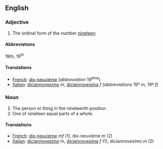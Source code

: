 ==English==

===Adjective===

# The ordinal form of the number [[nineteen]].

====Abbreviations====
19th, 19<sup>th</sup>

====Translations====

*[[French]]: [[dix-neuvième]] (''abbreviation'' 19<sup>ème</sup>)
*[[Italian]]: [[diciannovesimo]] ''m'', [[diciannovesima]] ''f'' (''abbreviations'' 19º ''m'', 19ª ''f'')

===Noun===

#The person or thing in the nineteenth position.
#One of nineteen equal parts of a whole.

====Translations====

*[[French]]: [[dix-neuvième]] ''mf'' (1), dix-neuvième ''m'' (2)
*[[Italian]]: [[diciannovesimo]] ''m'', [[diciannovesima]] ''f'' (1), diciannovesimo ''m'' (2)